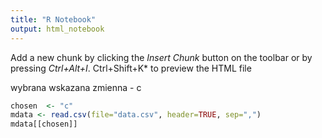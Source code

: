 ```yaml
---
title: "R Notebook"
output: html_notebook
---
```


Add a new chunk by clicking the *Insert Chunk* button on the toolbar or by pressing *Ctrl+Alt+I*.
Ctrl+Shift+K* to preview the HTML file

wybrana wskazana zmienna - c
```r
chosen  <- "c"
mdata <- read.csv(file="data.csv", header=TRUE, sep=",")
mdata[[chosen]]
```

